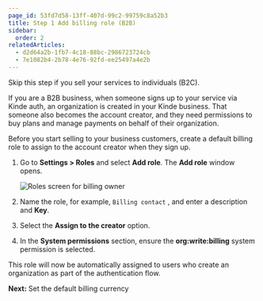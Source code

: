 ```yaml
---
page_id: 53fd7d58-13ff-407d-99c2-99759c8a52b3
title: Step 1 Add billing role (B2B)
sidebar:
  order: 2
relatedArticles:
  - d2d64a2b-1fb7-4c18-88bc-2986723724cb
  - 7e1082b4-2b78-4e76-92fd-ee25497a4e2b
---
```


Skip this step if you sell your services to individuals (B2C).

If you are a B2B business, when someone signs up to your service via Kinde auth, an organization is created in your Kinde business. That someone also becomes the account creator, and they need permissions to buy plans and manage payments on behalf of their organization. 

Before you start selling to your business customers, create a default billing role to assign to the account creator when they sign up.

1. Go to **Settings > Roles** and select **Add role**. The **Add role** window opens.
    
    ![Roles screen for billing owner](https://imagedelivery.net/skPPZTHzSlcslvHjesZQcQ/96415552-a11b-4be3-e644-d9eaa2af6700/public)
    
2. Name the role, for example, `Billing contact` , and enter a description and **Key**.
3. Select the **Assign to the creator** option.
4. In the **System permissions** section, ensure the **org:write:billing** system permission is selected.
    
This role will now be automatically assigned to users who create an organization as part of the authentication flow.

**Next:** Set the default billing currency
